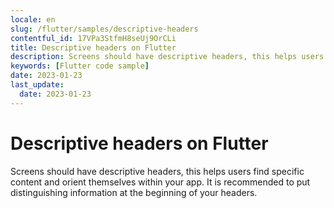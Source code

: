 ```yaml
---
locale: en
slug: /flutter/samples/descriptive-headers
contentful_id: 17VPa3StfmH8seUj9OrCLi
title: Descriptive headers on Flutter
description: Screens should have descriptive headers, this helps users find specific content and orient themselves within your app.
keywords: [Flutter code sample]
date: 2023-01-23
last_update:
  date: 2023-01-23
---
```


# Descriptive headers on Flutter

Screens should have descriptive headers, this helps users find specific content and orient themselves within your app. It is recommended to put distinguishing information at the beginning of your headers.

<CodeSample id="screen-headers" locale="en" platform="flutter"/>
